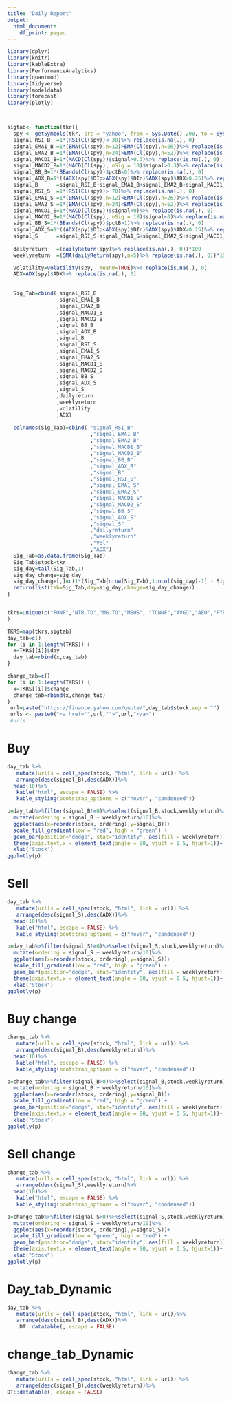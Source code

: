 ```yaml
---
title: "Daily Report"
output: 
  html_document:
    df_print: paged
---
```


```r
library(dplyr)
library(knitr)
library(kableExtra)
library(PerformanceAnalytics)
library(quantmod)
library(tidyverse)
library(modeldata)
library(forecast)
library(plotly)



sigtab<- function(tkr){
  spy <- getSymbols(tkr, src = "yahoo", from = Sys.Date()-200, to = Sys.Date(), auto.assign = FALSE)
  signal_RSI_B  =1*(RSI(Cl(spy))< 30)%>% replace(is.na(.), 0)
  signal_EMA1_B =1*(EMA(Cl(spy),n=12)>EMA(Cl(spy),n=26))%>% replace(is.na(.), 0)
  signal_EMA2_B =1*(EMA(Cl(spy),n=24)>EMA(Cl(spy),n=52))%>% replace(is.na(.), 0)
  signal_MACD1_B=1*(MACD(Cl(spy))$signal>0.3)%>% replace(is.na(.), 0)
  signal_MACD2_B=1*(MACD(Cl(spy), nSig = 18)$signal>0.3)%>% replace(is.na(.), 0)
  signal_BB_B=1*(BBands(Cl(spy))$pctB<0)%>% replace(is.na(.), 0)
  signal_ADX_B=1*((ADX(spy)$DIp>ADX(spy)$DIn)&ADX(spy)$ADX>0.25)%>% replace(is.na(.), 0)
  signal_B      =signal_RSI_B+signal_EMA1_B+signal_EMA2_B+signal_MACD1_B+signal_MACD2_B+signal_BB_B+signal_ADX_B
  signal_RSI_S  =1*(RSI(Cl(spy))> 70)%>% replace(is.na(.), 0)
  signal_EMA1_S =1*(EMA(Cl(spy),n=12)<EMA(Cl(spy),n=26))%>% replace(is.na(.), 0)
  signal_EMA2_S =1*(EMA(Cl(spy),n=24)<EMA(Cl(spy),n=52))%>% replace(is.na(.), 0)
  signal_MACD1_S=1*(MACD(Cl(spy))$signal<0)%>% replace(is.na(.), 0)
  signal_MACD2_S=1*(MACD(Cl(spy), nSig = 18)$signal<0)%>% replace(is.na(.), 0)
  signal_BB_S=1*(BBands(Cl(spy))$pctB>1)%>% replace(is.na(.), 0)
  signal_ADX_S=1*((ADX(spy)$DIp<ADX(spy)$DIn)&ADX(spy)$ADX>0.25)%>% replace(is.na(.), 0)
  signal_S      =signal_RSI_S+signal_EMA1_S+signal_EMA2_S+signal_MACD1_S+signal_MACD2_S+signal_BB_S+signal_ADX_S
  
  dailyreturn   =(dailyReturn(spy)%>% replace(is.na(.), 0))*100
  weeklyreturn  =(SMA(dailyReturn(spy),n=5)%>% replace(is.na(.), 0))*100

  volatility=volatility(spy,  mean0=TRUE)%>% replace(is.na(.), 0)
  ADX=ADX(spy)$ADX%>% replace(is.na(.), 0)
  
  
  Sig_Tab=cbind( signal_RSI_B  
                ,signal_EMA1_B 
                ,signal_EMA2_B 
                ,signal_MACD1_B
                ,signal_MACD2_B
                ,signal_BB_B
                ,signal_ADX_B
                ,signal_B      
                ,signal_RSI_S  
                ,signal_EMA1_S 
                ,signal_EMA2_S 
                ,signal_MACD1_S
                ,signal_MACD2_S
                ,signal_BB_S
                ,signal_ADX_S
                ,signal_S      
                ,dailyreturn   
                ,weeklyreturn
                ,volatility
                ,ADX)
  
  colnames(Sig_Tab)=cbind( "signal_RSI_B"
                           ,"signal_EMA1_B" 
                           ,"signal_EMA2_B" 
                           ,"signal_MACD1_B"
                           ,"signal_MACD2_B"
                           ,"signal_BB_B"
                           ,"signal_ADX_B"
                           ,"signal_B"      
                           ,"signal_RSI_S"  
                           ,"signal_EMA1_S" 
                           ,"signal_EMA2_S" 
                           ,"signal_MACD1_S"
                           ,"signal_MACD2_S"
                           ,"signal_BB_S"
                           ,"signal_ADX_S"
                           ,"signal_S"      
                           ,"dailyreturn"   
                           ,"weeklyreturn"
                           ,"Vol"
                           ,"ADX")
  Sig_Tab=as.data.frame(Sig_Tab)
  Sig_Tab$stock=tkr
  sig_day=tail(Sig_Tab,1)
  sig_day_change=sig_day
  sig_day_change[,]=c(1*(Sig_Tab[nrow(Sig_Tab),1:ncol(sig_day)-1] - Sig_Tab[nrow(Sig_Tab)-1,1:ncol(sig_day)-1]),tkr)
  return(list(tab=Sig_Tab,day=sig_day,change=sig_day_change))
}



```


```r
tkrs=unique(c("FONR","NTR.TO","MG.TO","MSOS", "TCNNF","AVGO","AEO","PYPL","DPZ","TSM","FVRR","STNE","GRWG","DOCU","ESPO","VEEV","OKTA","CWH","TWOU","MAXR","COST","NTSX","MA","V","LUMN","BTI","CLX","TRP.TO","RSI.TO","LSPD.TO","ATE.TO","EDGE.TO","ZEO.TO","ZRE.TO","RCI-B.TO","BTO.TO","ABX.TO","NWH-UN.TO","SJR-B.TO","IHI","XEG.TO","XMA.TO","XIN.TO","XMD.TO","XIT.TO","SU.TO","MFC.TO","TRP.TO","T.TO","BEPC.TO","KL.TO","CGL.TO","SKYY","RNW.TO","PSI","ICLN","ARKK","ETHQ.TO","RSI.TO","LSPD.TO","ATE.TO","LIFE.TO","MCHI","XCH.TO","IHF","ZEO.TO","XGD.TO","ZRE.TO","HACK","RCI-B.TO","BTO.TO","ABX.TO","NWH-UN.TO","XTR.TO","XEG.TO","XMA.TO","XIN.TO","XMD.TO","XIT.TO","BIP-UN.TO","AP-UN.TO","RTH","TAN","PBD","EMQQ","KGRN","VDY.TO","ROBO","BLDP.TO","AC.TO","DGRO","BCE.TO","ATZ.TO","ARRY","ZCH.TO","REI-UN.TO","BB.TO","GNOM","ARKG","VGRO.TO","SCHD","WCN.TO","RBA.TO","VRE.TO","XDSR.TO","BEP-UN.TO","XEQT.TO","XQQ.TO","VFV.TO","CNR.TO","XUH.TO","XUU.TO","PSI","IGV","PSJ","SOXX","IHI","IVW","XST.TO","XUT.TO","CPX.TO","HXS.TO","HXQ.TO","XHC.TO","BNS.TO","TD.TO","ENB.TO","CNQ.TO","RY.TO","CSIQ","PLTR","TGT","BMO","C","BTI","ETHQ.TO","RSI.TO","GDNP.V","LSPD.TO","ATE.TO","EDGE.TO","ZEO.TO","ZRE.TO","RCI-B.TO","BTO.TO","ABX.TO","NWH-UN.TO","SJR-B.TO","IHI","XEG.TO","XMA.TO","XIN.TO","XMD.TO","XIT.TO","SU.TO","MFC.TO","TRP.TO","T.TO","BEPC.TO","KL.TO","CGL.TO","SKYY","RNW.TO","PSI","ICLN","HEO.V","ARKK","BNS.TO","TD.TO","ENB.TO","CNQ.TO","RY.TO","CSIQ","PLTR","TGT","BMO","C","BTI","ETHQ.TO","RSI.TO","GDNP.V","LSPD.TO","ATE.TO","IPA.V","LIFE.TO","MCHI","XCH.TO","IHF","ZEO.TO","XGD.TO","ZRE.TO","HACK","RCI-B.TO","BTO.TO","ABX.TO","NWH-UN.TO","XTR.TO","XEG.TO","XMA.TO","XIN.TO","XMD.TO","XIT.TO","BIP-UN.TO","AP-UN.TO","RTH","TAN","PBD","EMQQ","KGRN","VDY.TO","ROBO","BLDP.TO","AC.TO","DGRO","BCE.TO","ATZ.TO","ARRY","ZCH.TO","REI-UN.TO","BB.TO","GNOM","ARKG","VGRO.TO","SCHD","WCN.TO","RBA.TO","VRE.TO","XDSR.TO","BEP-UN.TO","XEQT.TO","XQQ.TO","VFV.TO","CNR.TO","XUH.TO","XUU.TO","PSI","IGV","PSJ","SOXX","IHI","IVW","XST.TO","XUT.TO","CPX.TO","HXS.TO","HXQ.TO","XHC.TO","BAM-A.TO","CVE.TO")
)

TKRS=map(tkrs,sigtab)
day_tab=c()
for (i in 1:length(TKRS)) {
  x=TKRS[[i]]$day
  day_tab=rbind(x,day_tab)
}

change_tab=c()
for (i in 1:length(TKRS)) {
  x=TKRS[[i]]$change
  change_tab=rbind(x,change_tab)
}
 url=paste("https://finance.yahoo.com/quote/",day_tab$stock,sep = "")
 urls <- paste0("<a href='",url,"'>",url,"</a>")
 #urls
```

# Buy

```r
day_tab %>% 
   mutate(urlls = cell_spec(stock, "html", link = url)) %>%
   arrange(desc(signal_B),desc(ADX))%>%
  head(10)%>%
   kable("html", escape = FALSE) %>%
   kable_styling(bootstrap_options = c("hover", "condensed"))
```

```r
p=day_tab%>%filter(signal_B!=0)%>%select(signal_B,stock,weeklyreturn)%>%mutate(stock=as.factor(stock))%>%
  mutate(ordering = signal_B + weeklyreturn/10)%>%
  ggplot(aes(x=reorder(stock, ordering),y=signal_B))+
  scale_fill_gradient(low = "red", high = "green") + 
  geom_bar(position="dodge", stat="identity", aes(fill = weeklyreturn))+
  theme(axis.text.x = element_text(angle = 90, vjust = 0.5, hjust=1))+
  xlab("Stock")
ggplotly(p)

```

# Sell

```r
day_tab %>% 
   mutate(urlls = cell_spec(stock, "html", link = url)) %>%
   arrange(desc(signal_S),desc(ADX))%>%
  head(10)%>%
   kable("html", escape = FALSE) %>%
   kable_styling(bootstrap_options = c("hover", "condensed"))
```


```r
p=day_tab%>%filter(signal_S!=0)%>%select(signal_S,stock,weeklyreturn)%>%mutate(stock=as.factor(stock))%>%
  mutate(ordering = signal_S + weeklyreturn/10)%>%
  ggplot(aes(x=reorder(stock, ordering),y=signal_S))+
  scale_fill_gradient(low = "red", high = "green") + 
  geom_bar(position="dodge", stat="identity", aes(fill = weeklyreturn))+
  theme(axis.text.x = element_text(angle = 90, vjust = 0.5, hjust=1))+
  xlab("Stock")
ggplotly(p)
```

# Buy change

```r
change_tab %>% 
   mutate(urlls = cell_spec(stock, "html", link = url)) %>%
   arrange(desc(signal_B),desc(weeklyreturn))%>%
  head(10)%>%
   kable("html", escape = FALSE) %>%
   kable_styling(bootstrap_options = c("hover", "condensed"))
```

```r
p=change_tab%>%filter(signal_B>0)%>%select(signal_B,stock,weeklyreturn)%>%mutate(stock=as.factor(stock))%>%
  mutate(ordering = signal_B + weeklyreturn/10)%>%
  ggplot(aes(x=reorder(stock, ordering),y=signal_B))+
  scale_fill_gradient(low = "red", high = "green") + 
  geom_bar(position="dodge", stat="identity", aes(fill = weeklyreturn))+
  theme(axis.text.x = element_text(angle = 90, vjust = 0.5, hjust=1))+
  xlab("Stock")
ggplotly(p)

```

# Sell change

```r
change_tab %>% 
   mutate(urlls = cell_spec(stock, "html", link = url)) %>%
   arrange(desc(signal_S),weeklyreturn)%>%
  head(10)%>%
   kable("html", escape = FALSE) %>%
   kable_styling(bootstrap_options = c("hover", "condensed"))
```


```r
p=change_tab%>%filter(signal_S>0)%>%select(signal_S,stock,weeklyreturn)%>%mutate(stock=as.factor(stock))%>%
  mutate(ordering = signal_S + weeklyreturn/10)%>%
  ggplot(aes(x=reorder(stock, ordering),y=signal_S))+
  scale_fill_gradient(low = "green", high = "red") + 
  geom_bar(position="dodge", stat="identity", aes(fill = weeklyreturn))+
  theme(axis.text.x = element_text(angle = 90, vjust = 0.5, hjust=1))+
  xlab("Stock")
ggplotly(p)
```


# Day_tab_Dynamic

```r
day_tab %>% 
   mutate(urlls = cell_spec(stock, "html", link = url))%>%
   arrange(desc(signal_B),desc(ADX))%>%
    DT::datatable(, escape = FALSE)
```

# change_tab_Dynamic

```r
change_tab %>% 
   mutate(urlls = cell_spec(stock, "html", link = url)) %>%
   arrange(desc(signal_B),desc(weeklyreturn))%>%
DT::datatable(, escape = FALSE)
```

